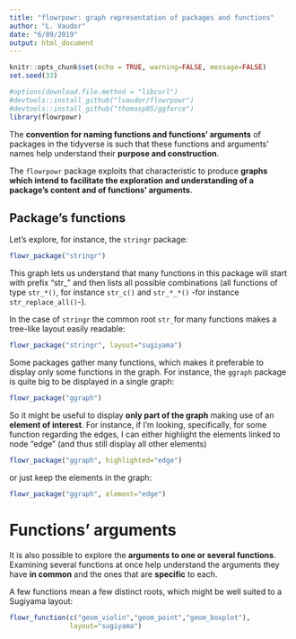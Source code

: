 ---
title: "flowrpowr: graph representation of packages and functions"
author: "L. Vaudor"
date: "6/09/2019"
output: html_document
---

```{r setup, include=FALSE, warning=FALSE, message=FALSE}
knitr::opts_chunk$set(echo = TRUE, warning=FALSE, message=FALSE)
set.seed(33)
```

```{r}
#options(download.file.method = "libcurl")
#devtools::install_github("lvaudor/flowrpowr")
#devtools::install_github("thomasp85/ggforce")
library(flowrpowr)
```

The **convention for naming functions and functions' arguments** of packages in the tidyverse is such that these functions and arguments' names help understand their **purpose and construction**.

The `flowrpowr` package exploits that characteristic to produce **graphs which intend to facilitate the exploration and understanding of a package's content and of functions' arguments**.

## Package's functions

Let's explore, for instance, the `stringr` package:

```{r flowr_stringr, fig.width=8, fig.height=6}
flowr_package("stringr")
```

This graph lets us understand that many functions in this package will start with prefix "str_" and then lists all possible combinations (all functions of type `str_*()`, for instance `str_c()` and `str_*_*()` -for instance `str_replace_all()`-).

In the case of `stringr` the common root `str_`for many functions makes a tree-like layout easily readable:


```{r flowr_stringr_sugiyama, fig.width=8, fig.height=6}
flowr_package("stringr", layout="sugiyama")
```

Some packages gather many functions, which makes it preferable to display only some functions in the graph. For instance, the `ggraph` package is quite big to be displayed in a single graph:

```{r flowr_ggraph, fig.width=8, fig.height=6}
flowr_package("ggraph")
```

So it might be useful to display **only part of the graph** making use of an **element of interest**. For instance, if I'm looking, specifically, for some function regarding the edges, I can either highlight the elements linked to node "edge" (and thus still display all other elements)

```{r show_graph_highlighted, fig.width=8, fig.height=6}
flowr_package("ggraph", highlighted="edge")
```

or just keep the elements in the graph:

```{r flowr_ggraph_edge,fig.width=8, fig.height=6}
flowr_package("ggraph", element="edge")
```


# Functions' arguments

It is also possible to explore the **arguments to one or several functions**. Examining several functions at once help understand the arguments they have **in common** and the ones that are **specific** to each.

A few functions mean a few distinct roots, which might be well suited to a Sugiyama layout:

```{r flowr_functions, fig.width=8, fig.height=6}
flowr_function(c("geom_violin","geom_point","geom_boxplot"),
               layout="sugiyama")
```
